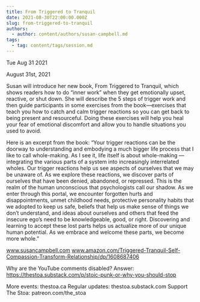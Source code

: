 ```yaml
---
title: From Triggered to Tranquil
date: 2021-08-30T22:00:00.000Z
slug: from-triggered-to-tranquil
authors:
  - author: content/authors/susan-campbell.md
tags:
  - tag: content/tags/session.md
---
```






Tue Aug 31 2021

August 31st, 2021

Susan will introduce her new book, From Triggered to Tranquil, which shows readers how to do “inner work” when they get emotionally upset, reactive, or shut down. She will describe the 5 steps of trigger work and then guide participants in some exercises from the book—exercises that teach you how to catch and calm trigger reactions so you can get back to being present and resourceful. Doing these exercises will help you heal your fear of emotional discomfort and allow you to handle situations you used to avoid.

 Here is an excerpt from the book: “Your trigger reactions can be the doorway to understanding and embodying a much bigger life process that I like to call whole-making. As I see it, life itself is about whole-making —integrating the various parts of a system into increasingly interrelated wholes. Our trigger reactions help us see aspects of ourselves that we may be unaware of. As we explore these reactions, we discover parts of ourselves that have been denied, abandoned, or repressed. This is the realm of the human unconscious that psychologists call our shadow. As we enter through this portal, we encounter forgotten hurts and disappointments, unmet childhood needs, protective personality habits that we adopted to keep us safe, beliefs that help us make sense of things we don’t understand, and ideas about ourselves and others that feed the insecure ego’s need to be knowledgeable, good, or right. Discovering and learning to accept these lost parts helps us actualize more of our unique human potential. As we embrace and welcome these parts, we become more whole.”

www.susancampbell.com
www.amazon.com/Triggered-Tranquil-Self-Compassion-Transform-Relationship/dp/1608687406

Why are the YouTube comments disabled? Answer: https://thestoa.substack.com/p/stoic-punk-or-why-you-should-stop

More events: thestoa.ca 
Regular updates: thestoa.substack.com 
Support The Stoa: patreon.com/the_stoa


